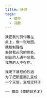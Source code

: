 ```yaml
---
title: 庆典
tags:
  - 摘抄
  - 诗歌
---
```


```
我把我的孤伶展在
桌上，像一张地图。
我绘制路线
去往我迎风的住处。
到达的人遇不见我。
我等的人不存在。

我喝下暴怒的烈酒
为了把那些面孔变成
一个天使，变成空杯子

—— 摘自《夜的命名术》
```

